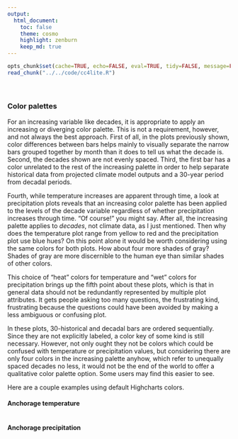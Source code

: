 ```yaml
---
output:
  html_document:
    toc: false
    theme: cosmo
    highlight: zenburn
    keep_md: true
---
```


```r
opts_chunk$set(cache=TRUE, echo=FALSE, eval=TRUE, tidy=FALSE, message=FALSE, warning=FALSE, results="asis", comment=NA)
read_chunk("../../code/cc4lite.R")
```

```r
```

```r
```

##
##
### Color palettes

For an increasing variable like decades, it is appropriate to apply an increasing or diverging color palette.
This is not a requirement, however, and not always the best approach.
First of all, in the plots previously shown, color differences between bars helps mainly to visually separate the narrow bars grouped together by month than it does to tell us what the decade is.
Second, the decades shown are not evenly spaced.
Third, the first bar has a color unrelated to the rest of the increasing palette in order to help separate historical data from projected climate model outputs and a 30-year period from decadal periods.

Fourth, while temperature increases are apparent through time, a look at precipitation plots reveals that an increasing color palette has been applied to the levels of the decade variable regardless of whether precipitation increases through time.
"Of course!" you might say. After all, the increasing palette applies to *decades*, not climate data, as I just mentioned.
Then why does the temperature plot range from yellow to red and the precipitation plot use blue hues?
On this point alone it would be worth considering using the same colors for both plots. How about four more shades of gray? Shades of gray are more discernible to the human eye than similar shades of other colors.

This choice of "heat" colors for temperature and "wet" colors for precipitation brings up the fifth point about these plots, which is that in general data should not be redundantly represented by multiple plot attributes.
It gets people asking too many questions, the frustrating kind, frustrating because the questions could have been avoided by making a less ambiguous or confusing plot.

In these plots, 30-historical and decadal bars are ordered sequentially.
Since they are not explicitly labeled, a color key of some kind is still necessary.
However, not only ought they not be colors which could be confused with temperature or precipitation values, but considering there are only four colors in the increasing palette anyhow,
which refer to unequally spaced decades no less, it would not be the end of the world to offer a qualitative color palette option.
Some users may find this easier to see.

Here are a couple examples using default Highcharts colors.

#### Anchorage temperature

```r
```

#### Anchorage precipitation

```r
```

<style>iframe.rChart{ width: 100%; height: 500px;}</style>

